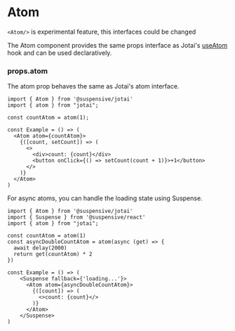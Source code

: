 
# Atom

<Callout type='experimental'>

`<Atom/>` is experimental feature, this interfaces could be changed

</Callout>

The Atom component provides the same props interface as Jotai's [useAtom](https://jotai.org/docs/core/use-atom#useatom) hook and can be used declaratively.

### props.atom

The atom prop behaves the same as Jotai's atom interface.

```tsx /Atom/
import { Atom } from '@suspensive/jotai'
import { atom } from "jotai";

const countAtom = atom(1);

const Example = () => (
  <Atom atom={countAtom}>
    {([count, setCount]) => (
      <>
        <div>count: {count}</div>
        <button onClick={() => setCount(count + 1)}>+1</button>
      </>
    )}
  </Atom>
)
```

For async atoms, you can handle the loading state using Suspense.

```tsx /Atom/
import { Atom } from '@suspensive/jotai'
import { Suspense } from '@suspensive/react'
import { atom } from "jotai";

const countAtom = atom(1)
const asyncDoubleCountAtom = atom(async (get) => {
  await delay(2000)
  return get(countAtom) * 2
})

const Example = () => (
    <Suspense fallback={'loading...'}>
      <Atom atom={asyncDoubleCountAtom}>
        {([count]) => (
          <>count: {count}</>
        )}
      </Atom>
    </Suspense>
)
```

